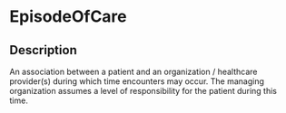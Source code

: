 # EpisodeOfCare
 ## Description 
 An association between a patient and an organization / healthcare provider(s) during which time encounters may occur. The managing organization assumes a level of responsibility for the patient during this time.